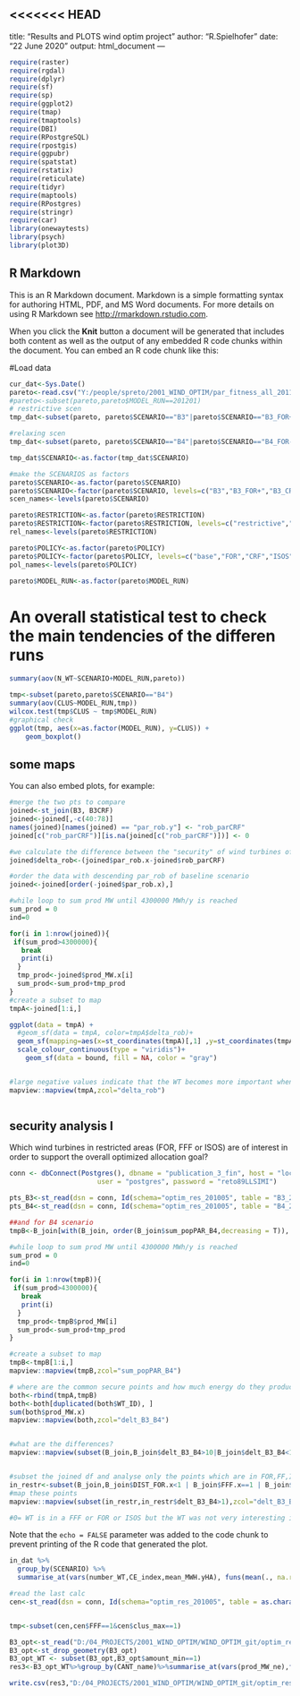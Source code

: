 <<<<<<< HEAD
---
title: "Results and PLOTS wind optim project"
author: "R.Spielhofer"
date: "22 June 2020"
output: html_document
---

```r

require(raster)
require(rgdal)
require(dplyr)
require(sf)
require(sp)
require(ggplot2)
require(tmap)
require(tmaptools)
require(DBI)
require(RPostgreSQL)
require(rpostgis)
require(ggpubr)
require(spatstat)
require(rstatix)
require(reticulate)
require(tidyr)
require(maptools)
require(RPostgres)
require(stringr)
require(car)
library(onewaytests)
library(psych)
library(plot3D)
```

## R Markdown

This is an R Markdown document. Markdown is a simple formatting syntax for authoring HTML, PDF, and MS Word documents. For more details on using R Markdown see <http://rmarkdown.rstudio.com>.

When you click the **Knit** button a document will be generated that includes both content as well as the output of any embedded R code chunks within the document. You can embed an R code chunk like this:

#Load data

```r
cur_dat<-Sys.Date()
pareto<-read.csv("Y:/people/spreto/2001_WIND_OPTIM/par_fitness_all_201130.csv", sep=",")
#pareto<-subset(pareto,pareto$MODEL_RUN==201201)
# restrictive scen
tmp_dat<-subset(pareto, pareto$SCENARIO=="B3"|pareto$SCENARIO=="B3_FOR+"|pareto$SCENARIO=="B3_ISOS+"|pareto$SCENARIO=="B3_CRF+")

#relaxing scen
tmp_dat<-subset(pareto, pareto$SCENARIO=="B4"|pareto$SCENARIO=="B4_FOR-"|pareto$SCENARIO=="B4_ISOS-"|pareto$SCENARIO=="B4_CRF-")

tmp_dat$SCENARIO<-as.factor(tmp_dat$SCENARIO)

#make the SCENARIOS as factors
pareto$SCENARIO<-as.factor(pareto$SCENARIO)
pareto$SCENARIO<-factor(pareto$SCENARIO, levels=c("B3","B3_FOR+","B3_CRF+","B3_ISOS+","B4_FOR-","B4_CRF-","B4_ISOS-","B4"))
scen_names<-levels(pareto$SCENARIO)

pareto$RESTRICTION<-as.factor(pareto$RESTRICTION)
pareto$RESTRICTION<-factor(pareto$RESTRICTION, levels=c("restrictive","relaxing"))
rel_names<-levels(pareto$RESTRICTION)

pareto$POLICY<-as.factor(pareto$POLICY)
pareto$POLICY<-factor(pareto$POLICY, levels=c("base","FOR","CRF","ISOS"))
pol_names<-levels(pareto$POLICY)

pareto$MODEL_RUN<-as.factor(pareto$MODEL_RUN)

```

# An overall statistical test to check the main tendencies of the differen runs
```r

summary(aov(N_WT~SCENARIO+MODEL_RUN,pareto))

tmp<-subset(pareto,pareto$SCENARIO=="B4")
summary(aov(CLUS~MODEL_RUN,tmp))
wilcox.test(tmp$CLUS ~ tmp$MODEL_RUN)
#graphical check
ggplot(tmp, aes(x=as.factor(MODEL_RUN), y=CLUS)) +   
    geom_boxplot()

```





## some maps

You can also embed plots, for example:

```r

#merge the two pts to compare
joined<-st_join(B3, B3CRF)
joined<-joined[,-c(40:78)]
names(joined)[names(joined) == "par_rob.y"] <- "rob_parCRF"
joined[c("rob_parCRF")][is.na(joined[c("rob_parCRF")])] <- 0

#we calculate the difference between the "security" of wind turbines of B3 and B4
joined$delta_rob<-(joined$par_rob.x-joined$rob_parCRF)

#order the data with descending par_rob of baseline scenario
joined<-joined[order(-joined$par_rob.x),]

#while loop to sum prod MW until 4300000 MWh/y is reached
sum_prod = 0
ind=0

for(i in 1:nrow(joined)){
 if(sum_prod>4300000){
   break
   print(i)
  }
  tmp_prod<-joined$prod_MW.x[i]
  sum_prod<-sum_prod+tmp_prod
}
#create a subset to map  
tmpA<-joined[1:i,]

ggplot(data = tmpA) +
  #geom_sf(data = tmpA, color=tmpA$delta_rob)+
  geom_sf(mapping=aes(x=st_coordinates(tmpA)[,1] ,y=st_coordinates(tmpA)[,2], color=delta_rob))+
  scale_colour_continuous(type = "viridis")+
    geom_sf(data = bound, fill = NA, color = "gray")


#large negative values indicate that the WT becomes more important when restricting the policy. High positive values indicate that a WT is not important in the restricted scenario but in the base line
mapview::mapview(tmpA,zcol="delta_rob")


```



```r

```

## security analysis I
Which wind turbines in restricted areas (FOR, FFF or ISOS) are of interest in order to support the overall optimized allocation goal?
```r
conn <- dbConnect(Postgres(), dbname = "publication_3_fin", host = "localhost", port = 5432, 
                      user = "postgres", password = "reto89LLSIMI")

pts_B3<-st_read(dsn = conn, Id(schema="optim_res_201005", table = "B3_2020-10-08_res"))
pts_B4<-st_read(dsn = conn, Id(schema="optim_res_201005", table = "B4_2020-10-10_res"))

##and for B4 scenario
tmpB<-B_join[with(B_join, order(B_join$sum_popPAR_B4,decreasing = T)), ]

#while loop to sum prod MW until 4300000 MWh/y is reached
sum_prod = 0
ind=0

for(i in 1:nrow(tmpB)){
 if(sum_prod>4300000){
   break
   print(i)
  }
  tmp_prod<-tmpB$prod_MW[i]
  sum_prod<-sum_prod+tmp_prod
}

#create a subset to map  
tmpB<-tmpB[1:i,]
mapview::mapview(tmpB,zcol="sum_popPAR_B4")

# where are the common secure points and how much energy do they produce
both<-rbind(tmpA,tmpB)
both<-both[duplicated(both$WT_ID), ]
sum(both$prod_MW.x)
mapview::mapview(both,zcol="delt_B3_B4")


#what are the differences?
mapview::mapview(subset(B_join,B_join$delt_B3_B4>10|B_join$delt_B3_B4<10*-1),zcol="delt_B3_B4")


#subset the joined df and analyse only the points which are in FOR,FF,ISOS
in_restr<-subset(B_join,B_join$DIST_FOR.x<1 | B_join$FFF.x==1 | B_join$DIST_ISOS.x<1000)
#map these points
mapview::mapview(subset(in_restr,in_restr$delt_B3_B4>1),zcol="delt_B3_B4")

#0= WT is in a FFF or FOR or ISOS but the WT was not very interesting in B3. 80= WT is in FFF or FOr, or ISOS and it contributes to an optimal B3 solution.

```



Note that the `echo = FALSE` parameter was added to the code chunk to prevent printing of the R code that generated the plot.

```r
in_dat %>%
  group_by(SCENARIO) %>%
  summarise_at(vars(number_WT,CE_index,mean_MWH.yHA), funs(mean(., na.rm=TRUE)))

#read the last calc
cen<-st_read(dsn = conn, Id(schema="optim_res_201005", table = as.character(scen_names[4,])))


tmp<-subset(cen,cen$FFF==1&cen$clus_max==1)

B3_opt<-st_read("D:/04_PROJECTS/2001_WIND_OPTIM/WIND_OPTIM_git/optim_res/B3_201008.shp")
B3_opt<-st_drop_geometry(B3_opt)
B3_opt_WT <- subset(B3_opt,B3_opt$amount_min==1)
res3<-B3_opt_WT%>%group_by(CANT_name)%>%summarise_at(vars(prod_MW_ne),funs(sum(.,na.rm = F)/1000))

write.csv(res3,"D:/04_PROJECTS/2001_WIND_OPTIM/WIND_OPTIM_git/optim_res/B3_nWT.csv")

```

